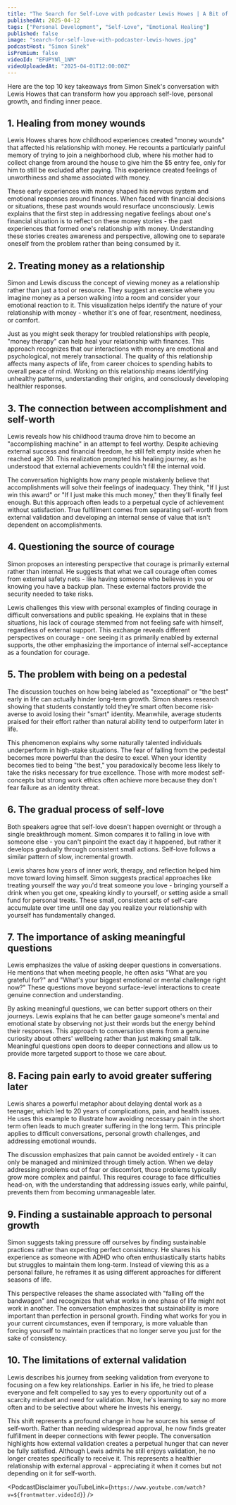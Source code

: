 ```yaml
---
title: "The Search for Self-Love with podcaster Lewis Howes | A Bit of Optimism Podcast"
publishedAt: 2025-04-12
tags: ["Personal Development", "Self-Love", "Emotional Healing"]
published: false
image: "search-for-self-love-with-podcaster-lewis-howes.jpg"
podcastHost: "Simon Sinek"
isPremium: false
videoId: "EFUPYNl_1NM"
videoUploadedAt: "2025-04-01T12:00:00Z"
---
```



<PodcastSummaryPageLayout frontmatter={frontmatter}>

Here are the top 10 key takeaways from Simon Sinek's conversation with Lewis Howes that can transform how you approach self-love, personal growth, and finding inner peace.

## 1. Healing from money wounds

Lewis Howes shares how childhood experiences created "money wounds" that affected his relationship with money. He recounts a particularly painful memory of trying to join a neighborhood club, where his mother had to collect change from around the house to give him the $5 entry fee, only for him to still be excluded after paying. This experience created feelings of unworthiness and shame associated with money.

These early experiences with money shaped his nervous system and emotional responses around finances. When faced with financial decisions or situations, these past wounds would resurface unconsciously. Lewis explains that the first step in addressing negative feelings about one's financial situation is to reflect on these money stories - the past experiences that formed one's relationship with money. Understanding these stories creates awareness and perspective, allowing one to separate oneself from the problem rather than being consumed by it.

## 2. Treating money as a relationship

Simon and Lewis discuss the concept of viewing money as a relationship rather than just a tool or resource. They suggest an exercise where you imagine money as a person walking into a room and consider your emotional reaction to it. This visualization helps identify the nature of your relationship with money - whether it's one of fear, resentment, neediness, or comfort.

Just as you might seek therapy for troubled relationships with people, "money therapy" can help heal your relationship with finances. This approach recognizes that our interactions with money are emotional and psychological, not merely transactional. The quality of this relationship affects many aspects of life, from career choices to spending habits to overall peace of mind. Working on this relationship means identifying unhealthy patterns, understanding their origins, and consciously developing healthier responses.

## 3. The connection between accomplishment and self-worth

Lewis reveals how his childhood trauma drove him to become an "accomplishing machine" in an attempt to feel worthy. Despite achieving external success and financial freedom, he still felt empty inside when he reached age 30. This realization prompted his healing journey, as he understood that external achievements couldn't fill the internal void.

The conversation highlights how many people mistakenly believe that accomplishments will solve their feelings of inadequacy. They think, "If I just win this award" or "If I just make this much money," then they'll finally feel enough. But this approach often leads to a perpetual cycle of achievement without satisfaction. True fulfillment comes from separating self-worth from external validation and developing an internal sense of value that isn't dependent on accomplishments.

## 4. Questioning the source of courage

Simon proposes an interesting perspective that courage is primarily external rather than internal. He suggests that what we call courage often comes from external safety nets - like having someone who believes in you or knowing you have a backup plan. These external factors provide the security needed to take risks.

Lewis challenges this view with personal examples of finding courage in difficult conversations and public speaking. He explains that in these situations, his lack of courage stemmed from not feeling safe with himself, regardless of external support. This exchange reveals different perspectives on courage - one seeing it as primarily enabled by external supports, the other emphasizing the importance of internal self-acceptance as a foundation for courage.

## 5. The problem with being on a pedestal

The discussion touches on how being labeled as "exceptional" or "the best" early in life can actually hinder long-term growth. Simon shares research showing that students constantly told they're smart often become risk-averse to avoid losing their "smart" identity. Meanwhile, average students praised for their effort rather than natural ability tend to outperform later in life.

This phenomenon explains why some naturally talented individuals underperform in high-stake situations. The fear of falling from the pedestal becomes more powerful than the desire to excel. When your identity becomes tied to being "the best," you paradoxically become less likely to take the risks necessary for true excellence. Those with more modest self-concepts but strong work ethics often achieve more because they don't fear failure as an identity threat.

## 6. The gradual process of self-love

Both speakers agree that self-love doesn't happen overnight or through a single breakthrough moment. Simon compares it to falling in love with someone else - you can't pinpoint the exact day it happened, but rather it develops gradually through consistent small actions. Self-love follows a similar pattern of slow, incremental growth.

Lewis shares how years of inner work, therapy, and reflection helped him move toward loving himself. Simon suggests practical approaches like treating yourself the way you'd treat someone you love - bringing yourself a drink when you get one, speaking kindly to yourself, or setting aside a small fund for personal treats. These small, consistent acts of self-care accumulate over time until one day you realize your relationship with yourself has fundamentally changed.

## 7. The importance of asking meaningful questions

Lewis emphasizes the value of asking deeper questions in conversations. He mentions that when meeting people, he often asks "What are you grateful for?" and "What's your biggest emotional or mental challenge right now?" These questions move beyond surface-level interactions to create genuine connection and understanding.

By asking meaningful questions, we can better support others on their journeys. Lewis explains that he can better gauge someone's mental and emotional state by observing not just their words but the energy behind their responses. This approach to conversation stems from a genuine curiosity about others' wellbeing rather than just making small talk. Meaningful questions open doors to deeper connections and allow us to provide more targeted support to those we care about.

## 8. Facing pain early to avoid greater suffering later

Lewis shares a powerful metaphor about delaying dental work as a teenager, which led to 20 years of complications, pain, and health issues. He uses this example to illustrate how avoiding necessary pain in the short term often leads to much greater suffering in the long term. This principle applies to difficult conversations, personal growth challenges, and addressing emotional wounds.

The discussion emphasizes that pain cannot be avoided entirely - it can only be managed and minimized through timely action. When we delay addressing problems out of fear or discomfort, those problems typically grow more complex and painful. This requires courage to face difficulties head-on, with the understanding that addressing issues early, while painful, prevents them from becoming unmanageable later.

## 9. Finding a sustainable approach to personal growth

Simon suggests taking pressure off ourselves by finding sustainable practices rather than expecting perfect consistency. He shares his experience as someone with ADHD who often enthusiastically starts habits but struggles to maintain them long-term. Instead of viewing this as a personal failure, he reframes it as using different approaches for different seasons of life.

This perspective releases the shame associated with "falling off the bandwagon" and recognizes that what works in one phase of life might not work in another. The conversation emphasizes that sustainability is more important than perfection in personal growth. Finding what works for you in your current circumstances, even if temporary, is more valuable than forcing yourself to maintain practices that no longer serve you just for the sake of consistency.

## 10. The limitations of external validation

Lewis describes his journey from seeking validation from everyone to focusing on a few key relationships. Earlier in his life, he tried to please everyone and felt compelled to say yes to every opportunity out of a scarcity mindset and need for validation. Now, he's learning to say no more often and to be selective about where he invests his energy.

This shift represents a profound change in how he sources his sense of self-worth. Rather than needing widespread approval, he now finds greater fulfillment in deeper connections with fewer people. The conversation highlights how external validation creates a perpetual hunger that can never be fully satisfied. Although Lewis admits he still enjoys validation, he no longer creates specifically to receive it. This represents a healthier relationship with external approval - appreciating it when it comes but not depending on it for self-worth.

<PodcastDisclaimer
  youTubeLink={`https://www.youtube.com/watch?v=${frontmatter.videoId}`}
/>

</PodcastSummaryPageLayout>
